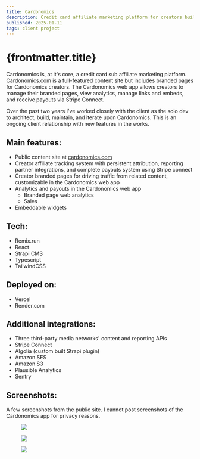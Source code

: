 ```yaml
---
title: Cardonomics
description: Credit card affiliate marketing platform for creators built using Remix & Strapi for startup
published: 2025-01-11
tags: client project
---
```


# {frontmatter.title}

Cardonomics is, at it's core, a credit card sub affiliate marketing platform. Cardonomics.com is a full-featured content site but includes branded pages for Cardonomics creators. The Cardonomics web app allows creators to manage their branded pages, view analytics, manage links and embeds, and receive payouts via Stripe Connect.

Over the past two years I've worked closely with the client as the solo dev to architect, build, maintain, and iterate upon Cardonomics. This is an ongoing client relationship with new features in the works.

## Main features:

- Public content site at [cardonomics.com](http://cardonomics.com)
- Creator affiliate tracking system with persistent attribution, reporting partner integrations, and complete payouts system using Stripe connect
- Creator branded pages for driving traffic from related content, customizable in the Cardonomics web app
- Analytics and payouts in the Cardonomics web app
  - Branded page web analytics
  - Sales
- Embeddable widgets

## Tech:

- Remix.run
- React
- Strapi CMS
- Typescript
- TailwindCSS

## Deployed on:

- Vercel
- Render.com

## Additional integrations:

- Three third-party media networks' content and reporting APIs
- Stripe Connect
- Algolia (custom built Strapi plugin)
- Amazon SES
- Amazon S3
- Plausible Analytics
- Sentry

## Screenshots:

A few screenshots from the public site. I cannot post screenshots of the Cardonomics app for privacy reasons.

<div className="flex flex-col items-center gap-4 w-[400px] max-w-4xl">
  <figure className="h-full flex flex-1">
    <img
      src="/blog/cardonomics-landing.png"
      width={1068}
      height={801}
      className="rounded-xl shadow-xl"
    />
  </figure>
  <figure className="h-full flex flex-1">
    <img
      src="/blog/cardonomics-branded-page.png"
      width={1000}
      height={801}
      className="rounded-xl shadow-xl"
    />
  </figure>
  <figure className="h-full flex flex-1">
    <img
      src="/blog/cardonomics-article.png"
      width={1000}
      height={801}
      className="rounded-xl shadow-xl"
    />
  </figure>
</div>
